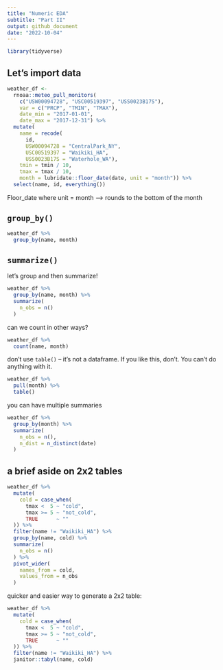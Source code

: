 ```yaml
---
title: "Numeric EDA"
subtitle: "Part II"
output: github_document
date: "2022-10-04"
---
```


```r
library(tidyverse)
```

## Let's import data

```r
weather_df <- 
  rnoaa::meteo_pull_monitors(
    c("USW00094728", "USC00519397", "USS0023B17S"),
    var = c("PRCP", "TMIN", "TMAX"), 
    date_min = "2017-01-01",
    date_max = "2017-12-31") %>%
  mutate(
    name = recode(
      id, 
      USW00094728 = "CentralPark_NY", 
      USC00519397 = "Waikiki_HA",
      USS0023B17S = "Waterhole_WA"),
    tmin = tmin / 10,
    tmax = tmax / 10,
    month = lubridate::floor_date(date, unit = "month")) %>%
  select(name, id, everything())

```

Floor_date where unit = month -->  rounds to the bottom of the month


## `group_by()`

```r
weather_df %>% 
  group_by(name, month)
```


## `summarize()`

let's group and then summarize!

```r
weather_df %>% 
  group_by(name, month) %>% 
  summarize(
    n_obs = n()
  )
```


can we count in other ways?

```r
weather_df %>% 
  count(name, month)
```


don't use `table()` -- it's not a dataframe. If you like this, don't. You can't do anything with it.

```r
weather_df %>% 
  pull(month) %>% 
  table()
```


you can have multiple summaries

```r
weather_df %>% 
  group_by(month) %>% 
  summarize(
    n_obs = n(),
    n_dist = n_distinct(date)
  )
```


## a brief aside on 2x2 tables

```r
weather_df %>% 
  mutate(
    cold = case_when(
      tmax <  5 ~ "cold",
      tmax >= 5 ~ "not_cold",
      TRUE      ~ ""
  )) %>% 
  filter(name != "Waikiki_HA") %>% 
  group_by(name, cold) %>% 
  summarize(
    n_obs = n()
  ) %>% 
  pivot_wider(
    names_from = cold,
    values_from = n_obs
  )
```


quicker and easier way to generate a 2x2 table: 

```r
weather_df %>% 
  mutate(
    cold = case_when(
      tmax <  5 ~ "cold",
      tmax >= 5 ~ "not_cold",
      TRUE      ~ ""
  )) %>% 
  filter(name != "Waikiki_HA") %>% 
  janitor::tabyl(name, cold)
```



